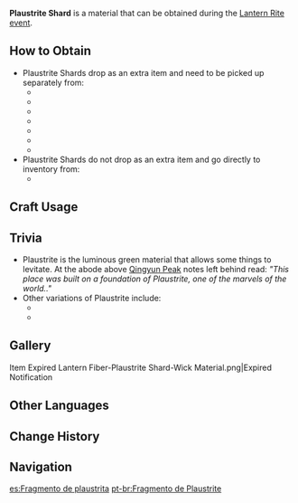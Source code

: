 {{Item Infobox
|id           = 200003
|image        = Item Plaustrite Shard.png
|type         = Lantern Rite Materials
|group        = Event Items
|invCategory  = Materials
|event        = Lantern Rite
|rarity       = 3
|description  = Used in Lantern Rite as material with which to construct Xiao Lanterns.<br />A mysterious shard of elemental rock that can float by itself. It is the secret to the flying lanterns. It is also said to be the thing that powers the Jade Chamber's floating mechanism.
|source1      = Harvestable Ores
|source2      = [[Geovishap Hatchling]]s, [[Geovishap]]s, and [[Stonehide Lawachurl]]s
}}
{{About|the event material|plaustrite in general|Plaustrite}}
'''Plaustrite Shard''' is a material that can be obtained during the [[Lantern Rite]] [[event]].

==How to Obtain==
*Plaustrite Shards drop as an extra item and need to be picked up separately from:
**{{Item|Iron Chunk|30}}
**{{Item|White Iron Chunk|30}}
**{{Item|Crystal Chunk|30}}
**{{Item|Magical Crystal Chunk|30}}
**{{Item|Starsilver|30}}
**{{Item|Electro Crystal|30}}
**{{Item|Noctilucous Jade|30}}
*Plaustrite Shards do not drop as an extra item and go directly to inventory from:
**{{Item|Cor Lapis|30}}

==Craft Usage==
{{Craft Usage}}

==Trivia==
*Plaustrite is the luminous green material that allows some things to levitate. At the abode above [[Qingyun Peak]] notes left behind read: ''"This place was built on a foundation of Plaustrite, one of the marvels of the world.."''
*Other variations of Plaustrite include:
**{{Item|Vermillionite|30}}
**{{Item|Azurite|30}}

==Gallery==
<gallery hideaddbutton='true' captionalign='center'>
Item Expired Lantern Fiber-Plaustrite Shard-Wick Material.png|Expired Notification
</gallery>

==Other Languages==
{{Other Languages|default_hidden = 1
|en      = Plaustrite Shard
|zhs     = 浮生石片
|zhs_rm  = Fúshēng Shípiàn
|zht     = 浮生石片
|zht_rm  = Fúshēng Shípiàn
|ja      = 浮生の石片
|ja_rm   = Fusei no Sekihen{{Assumed}}
|ko      = {{tt|부유석|浮遊石}} {{tt|파편|破片}}
|ko_rm   = Buyuseok Papyeon
|es      = Fragmento de plaustrita
|fr      = Fragment de plaustrite
|ru      = Осколок плаустрита
|th      = Plaustrite Shard
|vi      = Mảnh Phù Sinh Thạch
|de      = Plaustritbröckchen
|id      = Plaustrite Shard
|pt      = Fragmento de Plaustrite
}}

==Change History==
{{Change History|1.3}}

==Navigation==
{{Material Navbox|type=Crafting Materials}}

[[es:Fragmento de plaustrita]]
[[pt-br:Fragmento de Plaustrite]]